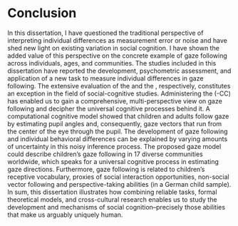 # Conclusion {#conclusion}

In this dissertation, I have questioned the traditional perspective of interpreting individual differences as measurement error or noise and have shed new light on existing variation in social cognition. I have shown the added value of this perspective on the concrete example of gaze following across individuals, ages, and communities. The studies included in this dissertation have reported the development, psychometric assessment, and application of a new task to measure individual differences in gaze following. The extensive evaluation of the \acr{TANGO} and the \acr{TANGO-CC}, respectively, constitutes an exception in the field of social-cognitive studies. Administering the \acr{TANGO}(-CC) has enabled us to gain a comprehensive, multi-perspective view on gaze following and decipher the universal cognitive processes behind it. A computational cognitive model showed that children and adults follow gaze by estimating pupil angles and, consequently, gaze vectors that run from the center of the eye through the pupil. The development of gaze following and individual behavioral differences can be explained by varying amounts of uncertainty in this noisy inference process. The proposed gaze model could describe children's gaze following in 17 diverse communities worldwide, which speaks for a universal cognitive process in estimating gaze directions. Furthermore, gaze following is related to children's receptive vocabulary, proxies of social interaction opportunities, non-social vector following and perspective-taking abilities (in a German child sample). In sum, this dissertation illustrates how combining reliable tasks, formal theoretical models, and cross-cultural research enables us to study the development and mechanisms of social cognition\thinspace --\thinspace precisely those abilities that make us arguably uniquely human.
